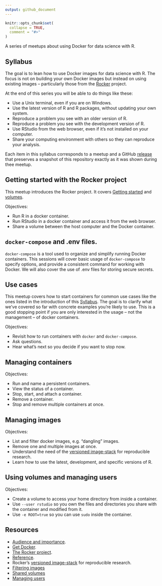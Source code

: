 ```yaml
---
output: github_document
---
```


<!-- README.md is generated from README.Rmd. Please edit that file -->

```r
knitr::opts_chunk$set(
  collapse = TRUE,
  comment = "#>"
)
```

<!-- README.md is generated from README.Rmd. Please edit that file -->

A series of meetups about using Docker for data science with R. 

## Syllabus

The goal is to lean how to use Docker images for data science with R. The focus
is not on building your own Docker images but instead on using existing images
-- particularly those from the [Rocker](https://www.rocker-project.org) project.

At the end of this series you will be able to do things like these:

- Use a Unix terminal, even if you are on Windows.
- Use the latest version of R and R packages, without updating your own
system.
- Reproduce a problem you see with an older version of R.
- Reproduce a problem you see with the development version of R.
- Use RStudio from the web browser, even if it’s not installed on your
computer.
- Share your computing environment with others so they can reproduce your
analysis.

Each item in this syllabus corresponds to a meetup and a GitHub
[release](https://github.com/2DegreesInvesting/ds.docker/releases) that
preserves a snapshot of this repository exactly as it was shown during thee
meetup.

## Getting started with the Rocker project

This meetup introduces the Rocker project. It covers [Getting
started](https://www.rocker-project.org/) and
[volumes](https://www.rocker-project.org/use/shared_volumes/).

Objectives:

* Run R in a docker container.
* Run RStudio in a docker container and access it from the web browser.
* Share a volume between the host computer and the Docker container.

## `docker-compose` and .env files.

`docker-compose` is a tool used to organize and simplify running Docker
containers. This sessions will cover basic usage of `docker-compose` to specify
options, and provide a consistent command for working with Docker. We will also
cover the use of .env files for storing secure secrets.

## Use cases

This meetup covers how to start containers for common use cases like the ones
listed in the introduction of this [Syllabus]. The goal is to clarify what we've
covered so far with concrete examples you're likely to use. This is a good
stopping point if you are only interested in the usage -- not the management --
of docker containers.

Objectives:

* Revisit how to run containers with `docker` and `docker-compose`.
* Ask questions.
* Hear what's next so you decide if you want to stop now.

## Managing containers

Objectives:

* Run and name a persistent containers.
* View the status of a container.
* Stop, start, and attach a container.
* Remove a container.
* Stop and remove multiple containers at once.

## Managing images

Objectives:

* List and filter docker images, e.g. "dangling" images.
* Remove one and multiple images at once.
* Understand the need of the [versioned
image-stack](https://www.rocker-project.org/images/) for reproducible research.
* Learn how to use the latest, development, and specific versions of R.

## Using volumes and managing users

Objectives:

* Create a volume to access your home directory from inside a container.
* Use `--user rstudio` so you own the files and directories you share with the
container and modified from it.
* Use `-e ROOT=true` so you can use `sudo` inside the container.

## Resources

* [Audience and
importance](https://github.com/2DegreesInvesting/ds-incubator/issues/74).
* [Get Docker](https://docs.docker.com/get-docker/).
* [The Rocker project](https://www.rocker-project.org/).
* [Reference](https://docs.docker.com/reference/).
* Rocker's [versioned image-stack](https://www.rocker-project.org/images/) for
reproducible research.
* [Filtering images](https://docs.docker.com/engine/reference/commandline/images/#filtering)
* [Shared volumes](https://www.rocker-project.org/use/shared_volumes/)
* [Managing users](https://www.rocker-project.org/use/managing_users/)
